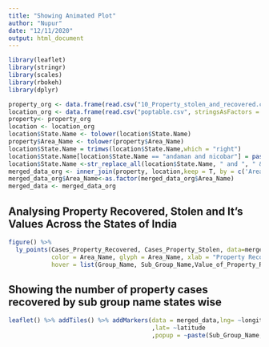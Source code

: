 ```yaml
---
title: "Showing Animated Plot"
author: "Nupur"
date: "12/11/2020"
output: html_document
---
```


```r
library(leaflet)
library(stringr)
library(scales)
library(rbokeh)
library(dplyr)

property_org <- data.frame(read.csv("10_Property_stolen_and_recovered.csv",stringsAsFactors = T))
location_org <- data.frame(read.csv("poptable.csv", stringsAsFactors = T))
property<- property_org 
location <- location_org
location$State.Name <- tolower(location$State.Name)
property$Area_Name <- tolower(property$Area_Name)
location$State.Name = trimws(location$State.Name,which = "right")
location$State.Name[location$State.Name == "andaman and nicobar"] = paste("andaman and nicobar", "islands")
location$State.Name <-str_replace_all(location$State.Name, " and ", " & ")
merged_data_org <- inner_join(property, location,keep = T, by = c('Area_Name' = 'State.Name'), na_matches = c('na','never'))
merged_data_org$Area_Name<-as.factor(merged_data_org$Area_Name)
merged_data <- merged_data_org
```

## Analysing Property Recovered, Stolen and It's Values Across the States of India

```r

figure() %>%
  ly_points(Cases_Property_Recovered, Cases_Property_Stolen, data=merged_data,
            color = Area_Name, glyph = Area_Name, xlab = "Property Recovered", ylab = "Property Stolen",
            hover = list(Group_Name, Sub_Group_Name,Value_of_Property_Recovered,Value_of_Property_Stolen))

```

## Showing the number of property cases recovered by sub group name states wise


```r
leaflet() %>% addTiles() %>% addMarkers(data = merged_data,lng= ~longitude
                                        ,lat= ~latitude
                                        ,popup = ~paste(Sub_Group_Name,': ',Cases_Property_Recovered,sep = ''))

```

